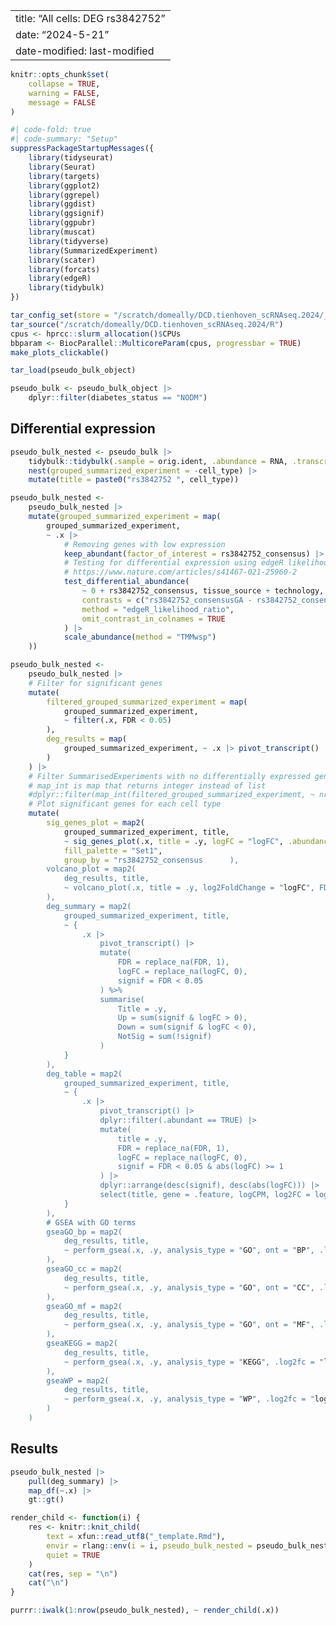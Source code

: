 
---
title: "All cells: DEG rs3842752"
date: "2024-5-21" 
date-modified: last-modified
---

```r
knitr::opts_chunk$set(
    collapse = TRUE,
    warning = FALSE,
    message = FALSE
)
```


```r
#| code-fold: true
#| code-summary: "Setup"
suppressPackageStartupMessages({
    library(tidyseurat)
    library(Seurat)
    library(targets)
    library(ggplot2)
    library(ggrepel)
    library(ggdist)
    library(ggsignif)
    library(ggpubr)
    library(muscat)
    library(tidyverse)
    library(SummarizedExperiment)
    library(scater)
    library(forcats)
    library(edgeR)
    library(tidybulk)
})

tar_config_set(store = "/scratch/domeally/DCD.tienhoven_scRNAseq.2024/_targets")
tar_source("/scratch/domeally/DCD.tienhoven_scRNAseq.2024/R")
cpus <- hprcc::slurm_allocation()$CPUs
bbparam <- BiocParallel::MulticoreParam(cpus, progressbar = TRUE)
make_plots_clickable()

tar_load(pseudo_bulk_object)

pseudo_bulk <- pseudo_bulk_object |>
    dplyr::filter(diabetes_status == "NODM")
```

## Differential expression

```r
pseudo_bulk_nested <- pseudo_bulk |>
    tidybulk::tidybulk(.sample = orig.ident, .abundance = RNA, .transcript = .feature)  |>
    nest(grouped_summarized_experiment = -cell_type) |>
    mutate(title = paste0("rs3842752 ", cell_type))
```


```r
pseudo_bulk_nested <-
    pseudo_bulk_nested |>
    mutate(grouped_summarized_experiment = map(
        grouped_summarized_experiment,
        ~ .x |>
            # Removing genes with low expression
            keep_abundant(factor_of_interest = rs3842752_consensus) |>
            # Testing for differential expression using edgeR likelihood ratio test
            # https://www.nature.com/articles/s41467-021-25960-2
            test_differential_abundance(
                ~ 0 + rs3842752_consensus, tissue_source + technology,
                contrasts = c("rs3842752_consensusGA - rs3842752_consensusGG"),
                method = "edgeR_likelihood_ratio",
                omit_contrast_in_colnames = TRUE
            ) |>
            scale_abundance(method = "TMMwsp")
    ))
```

```r
pseudo_bulk_nested <-
    pseudo_bulk_nested |>
    # Filter for significant genes
    mutate(
        filtered_grouped_summarized_experiment = map(
            grouped_summarized_experiment,
            ~ filter(.x, FDR < 0.05)
        ),
        deg_results = map(
            grouped_summarized_experiment, ~ .x |> pivot_transcript()
        )
    ) |>
    # Filter SummarisedExperiments with no differentially expressed genes
    # map_int is map that returns integer instead of list
    #dplyr::filter(map_int(filtered_grouped_summarized_experiment, ~ nrow(.x)) > 0) |>
    # Plot significant genes for each cell type
    mutate(
        sig_genes_plot = map2(
            grouped_summarized_experiment, title,
            ~ sig_genes_plot(.x, title = .y, logFC = "logFC", .abundance = "RNA_scaled",
            fill_palette = "Set1",
            group_by = "rs3842752_consensus      ),
        volcano_plot = map2(
            deg_results, title,
            ~ volcano_plot(.x, title = .y, log2FoldChange = "logFC", FDR = "FDR", pvalue="PValue", subtitle = NULL)
        ),
        deg_summary = map2(
            grouped_summarized_experiment, title,
            ~ {
                .x |>
                    pivot_transcript() |>
                    mutate(
                        FDR = replace_na(FDR, 1),
                        logFC = replace_na(logFC, 0),
                        signif = FDR < 0.05
                    ) %>%
                    summarise(
                        Title = .y,
                        Up = sum(signif & logFC > 0),
                        Down = sum(signif & logFC < 0),
                        NotSig = sum(!signif)
                    )
            }
        ),
        deg_table = map2(
            grouped_summarized_experiment, title,
            ~ {
                .x |>
                    pivot_transcript() |>
                    dplyr::filter(.abundant == TRUE) |>
                    mutate(
                        title = .y,
                        FDR = replace_na(FDR, 1),
                        logFC = replace_na(logFC, 0),
                        signif = FDR < 0.05 & abs(logFC) >= 1
                    ) |>
                    dplyr::arrange(desc(signif), desc(abs(logFC))) |>
                    select(title, gene = .feature, logCPM, log2FC = logFC, LR, pvalue = PValue, padj = FDR, signif)
            } 
        ),
        # GSEA with GO terms
        gseaGO_bp = map2(
            deg_results, title,
            ~ perform_gsea(.x, .y, analysis_type = "GO", ont = "BP", .log2fc = "logFC")
        ),
        gseaGO_cc = map2(
            deg_results, title,
            ~ perform_gsea(.x, .y, analysis_type = "GO", ont = "CC", .log2fc = "logFC")
        ),
        gseaGO_mf = map2(
            deg_results, title,
            ~ perform_gsea(.x, .y, analysis_type = "GO", ont = "MF", .log2fc = "logFC")
        ),
        gseaKEGG = map2(
            deg_results, title,
            ~ perform_gsea(.x, .y, analysis_type = "KEGG", .log2fc = "logFC")
        ),
        gseaWP = map2(
            deg_results, title,
            ~ perform_gsea(.x, .y, analysis_type = "WP", .log2fc = "logFC")
        )
    )
```

## Results
```r
pseudo_bulk_nested |>
    pull(deg_summary) |>
    map_df(~.x) |>
    gt::gt()
```

```r
render_child <- function(i) {
    res <- knitr::knit_child(
        text = xfun::read_utf8("_template.Rmd"),
        envir = rlang::env(i = i, pseudo_bulk_nested = pseudo_bulk_nested),
        quiet = TRUE
    )
    cat(res, sep = "\n")
    cat("\n")
}

purrr::iwalk(1:nrow(pseudo_bulk_nested), ~ render_child(.x))
```
